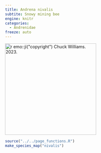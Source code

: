 ```yaml
---
title: Andrena nivalis
subtite: Snowy mining bee
engine: knitr
categories:
  - Andrenidae
freeze: auto
---
```

[![`r emo::ji("copyright")` Chuck Williams. 2023.](/files/no_bee.png){height=300}](https://inaturalist.ca/observations/169229984)

```r
source("../../page_functions.R")
make_species_map("nivalis")
```
